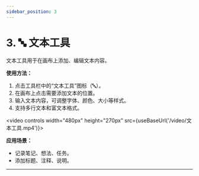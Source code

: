 ```yaml
---
sidebar_position: 3
---
```


# 3. 🔤 文本工具


文本工具用于在画布上添加、编辑文本内容。

**使用方法：**

1. 点击工具栏中的“文本工具”图标（🔤）。
2. 在画布上点击需要添加文本的位置。
3. 输入文本内容，可调整字体、颜色、大小等样式。
4. 支持多行文本和富文本格式。

<video controls width="480px" height="270px" src={useBaseUrl('/video/文本工具.mp4')}></video>

**应用场景：**

- 记录笔记、想法、任务。
- 添加标题、注释、说明。

---
